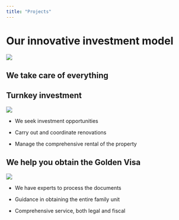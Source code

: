 ```yaml
---
title: "Projects"
---
```

# Our innovative investment model

![](img/CASA.jpg)

## We take care of everything

## Turnkey investment

![](img/LLEM.jpg)

- We seek investment opportunities

- Carry out and coordinate renovations

- Manage the comprehensive rental of the property


## We help you obtain the Golden Visa

![](img/ABO.jpg)

- We have experts to process the documents

- Guidance in obtaining the entire family unit

- Comprehensive service, both legal and fiscal


